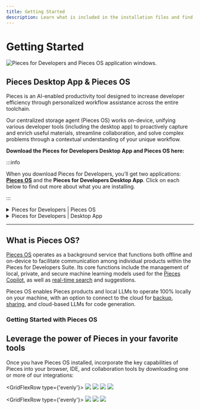 ```yaml
---
title: Getting Started
description: Learn what is included in the installation files and find the right set of instructions for your operating system.
---
```



# Getting Started

![Pieces for Developers and Pieces OS application windows.](/assets/getting_started.png)

## Pieces Desktop App & Pieces OS

Pieces is an AI-enabled productivity tool designed to increase developer efficiency through personalized workflow assistance across the entire toolchain.

Our centralized storage agent (Pieces OS) works on-device, unifying various developer tools (including the desktop app) to proactively capture and enrich useful materials, streamline collaboration, and solve complex problems through a contextual understanding of your unique workflow.

**Download the Pieces for Developers Desktop App and Pieces OS here:**

<PiecesInstallOSBasedButtons />

<MiniSpacer />

:::info

When you download Pieces for Developers, you'll get two applications: **[Pieces OS](/installation-getting-started/pieces-os)** and the **Pieces for Developers Desktop App**. Click on each below to find out more about what you are installing.

:::

<MiniSpacer />

<details>
  <summary>Pieces for Developers | Pieces OS</summary>

    **[Pieces OS](/installation-getting-started/pieces-os)** is our background service that runs offline and on-device. It's **required** to enable:
    - Individual products in the Pieces for Developers Suite to communicate
    - Local, Private, and Secure Machine Learning Models
    - Real-Time Search and Suggestions
</details>

<MiniSpacer />

<details>
  <summary>Pieces for Developers | Desktop App</summary>

    **Pieces Desktop** is our flagship desktop application. It's a visual GUI that gives you the best experience with your snippets by allowing you to:
    - Navigate snippets visually through the Gallery or List Views
    - Transform snippets from one language to another
    - Sort Snippets by AI-suggested usefulness
    - Describe a snippet to get a solution to an answer
    - Manage your custom cloud domain
    - and so much more!
</details>

---

## What is Pieces OS?

[Pieces OS](/installation-getting-started/pieces-os) operates as a background service that functions both offline and on-device to facilitate communication among individual products within the Pieces for Developers Suite. Its core functions include the management of local, private, and secure machine learning models used for the [Pieces Copilot](/features/pieces-copilot), as well as [real-time search](/features/search-modes) and suggestions.

Pieces OS enables Pieces products and local LLMs to operate 100% locally on your machine, with an option to connect to the cloud for [backup](/features/back-up-and-restore), [sharing](/features/one-click-snippet-sharing), and cloud-based LLMs for code generation.

### Getting Started with Pieces OS

<PiecesOSInstallOSBasedButtons />

## Leverage the power of Pieces in your favorite tools

Once you have Pieces OS installed, incorporate the key capabilities of Pieces into your browser, IDE, and collaboration tools by downloading one or more of our integrations:

<GridFlexRow type={'evenly'}>
    <a href="/extensions-plugins/web-extension"><Image width={70} src="/assets/chrome_logo.png" /></a>
    <a href="/extensions-plugins/jetbrains"><Image width={70} src="/assets/jetbrains_logo.png" /></a>
    <a href="/extensions-plugins/vscode"><Image width={70} src="/assets/vscode_logo.png" /></a>
    <a href="/extensions-plugins/web-extension"><Image width={70} src="/assets/edge_logo.png" /></a>
</GridFlexRow>

<MiniSpacer />

<GridFlexRow type={'evenly'}>
    <a href="/extensions-plugins/teams"><Image width={70} src="/assets/teams_logo.png" /></a>
    <a href="/extensions-plugins/obsidian"><Image width={70} src="/assets/obsidian_logo.png" /></a>
    <a href="/extensions-plugins/jupyterlab"><Image width={70} src="/assets/jupyterlab_logo.png" /></a>
</GridFlexRow>
